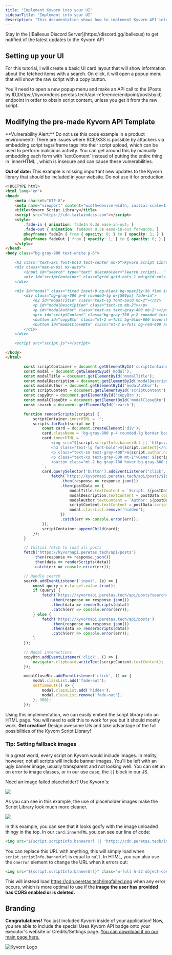 ```yaml
---
title: "Implement Kyvorn into your UI"
sidebarTitle: "Implement into your UI"
description: "This documentation shows how to implement Kyvorn API into your UI/app"
---
```


<Tip>
  Stay in the [iBallexus Discord Server](https://discord.gg/iballexus) to get notified of the latest updates to the Kyvorn API
</Tip>

## Setting up your UI

For this tutorial, I will create a basic UI card layout that will show information about the fetched items with a search. On click, it will open a popup menu that will show the raw script with a copy button.

<Info>
  You'll need to open a new popup menu and make an API call to the [Posts by ID](https://kyvorndocs.peretas.tech/api-reference/endpoint/postsbyid) endpoint in order to obtain script content, unless you get it from the raw script.
</Info>

## Modifying the pre-made Kyvorn API Template

<Warning>
  **Vulnerability Alert:** Do not use this code example in a product environment\! There are issues where RCE/XSS is possible by attackers via embedding script tags/iframe tags into their script upload, which can be used to perform malicious activity. You can get around this by manually embedding each form with `textContent` instead of putting the entire thing in `innerHTML`, which is insecure and can cause these vulnerabilities.

  **Out of date:** This example is missing important new updates to the Kyvorn library that should be included in your website. Do not use it for production.
</Warning>

<CodeGroup>

```markdown index.html
<!DOCTYPE html>
<html lang="en">
<head>
    <meta charset="UTF-8">
    <meta name="viewport" content="width=device-width, initial-scale=1.0">
    <title>Kyvorn Script Library</title>
    <script src="https://cdn.tailwindcss.com"></script>
    <style>
        .fade-in { animation: fadeIn 0.3s ease-in-out; }
        .fade-out { animation: fadeOut 0.3s ease-in-out forwards; }
        @keyframes fadeIn { from { opacity: 0; } to { opacity: 1; } }
        @keyframes fadeOut { from { opacity: 1; } to { opacity: 0; } }
    </style>
</head>
<body class="bg-gray-900 text-white p-6">

    <h1 class="text-3xl font-bold text-center mb-6">Kyvorn Script Library</h1>
    <div class="max-w-6xl mx-auto">
        <input id="search" type="text" placeholder="Search scripts..." class="w-full p-3 rounded-lg bg-gray-800 text-white mb-4 border border-gray-700">
        <div id="scriptContainer" class="grid grid-cols-1 md:grid-cols-2 lg:grid-cols-3 gap-4"></div>
    </div>

    <div id="modal" class="fixed inset-0 bg-black bg-opacity-50 flex items-center justify-center hidden">
        <div class="bg-gray-800 p-6 rounded-lg w-[500px] fade-in">
            <h2 id="modalTitle" class="text-lg font-bold mb-2"></h2>
            <p id="modalDescription" class="text-sm mb-2"></p>
            <p id="modalAuthor" class="text-xs text-gray-400 mb-2"></p>
            <pre id="scriptContent" class="bg-gray-700 p-2 rounded text-sm overflow-auto max-h-48"></pre>
            <button id="copyBtn" class="mt-2 w-full bg-blue-600 hover:bg-blue-700 p-2 rounded">Copy</button>
            <button id="modalCloseBtn" class="mt-2 w-full bg-red-600 hover:bg-red-700 p-2 rounded">Close</button>
        </div>
    </div>

    <script src="script.js"></script>

</body>
</html>
```


```javascript script.js
        const scriptContainer = document.getElementById('scriptContainer');
        const modal = document.getElementById('modal');
        const modalTitle = document.getElementById('modalTitle');
        const modalDescription = document.getElementById('modalDescription');
        const modalAuthor = document.getElementById('modalAuthor');
        const scriptContent = document.getElementById('scriptContent');
        const copyBtn = document.getElementById('copyBtn');
        const modalCloseBtn = document.getElementById('modalCloseBtn');
        const search = document.getElementById('search');

        function renderScripts(scripts) {
            scriptContainer.innerHTML = '';
            scripts.forEach(script => {
                const card = document.createElement('div');
                card.className = 'bg-gray-800 p-4 rounded-lg border border-gray-700 cursor-pointer';
                card.innerHTML = `
                    <img src="${script.scriptInfo.bannerUrl || 'https://cdn.peretas.tech/imgfailed.png'}" class="w-full h-32 object-cover rounded-lg mb-2">
                    <h3 class="text-lg font-bold">${script.content}</h3>
                    <p class="text-sm text-gray-400">${script.author.handle} • ${script.stats.likes} likes</p>
                    <p class="text-xs text-gray-500 mt-1">Game: ${script.scriptInfo.game} | Detection: ${script.scriptInfo.detection} | Type: ${script.scriptInfo.type} | ${script.scriptInfo.pricing}</p>
                    <button class="mt-2 bg-gray-700 hover:bg-gray-600 p-1 rounded w-full">View Script</button>
                `;
                card.querySelector('button').addEventListener('click', () => {
                    fetch(`https://kyvornapi.peretas.tech/api/posts/${script.id}`)
                        .then(response => response.json())
                        .then(postData => {
                            modalTitle.textContent = `Script: ${postData.scriptInfo.type}`;
                            modalDescription.textContent = postData.content;
                            modalAuthor.textContent = `Author: ${postData.author.handle} | Uploaded: ${new Date(postData.timestamp).toLocaleDateString()}`;
                            scriptContent.textContent = postData.scriptContent;
                            modal.classList.remove('hidden');
                        })
                        .catch(err => console.error(err));
                });
                scriptContainer.appendChild(card);
            });
        }

        // Initial fetch to load all posts
        fetch('https://kyvornapi.peretas.tech/api/posts')
            .then(response => response.json())
            .then(data => renderScripts(data))
            .catch(err => console.error(err));

        // Handle search
        search.addEventListener('input', (e) => {
            const query = e.target.value.trim();
            if (query) {
                fetch(`https://kyvornapi.peretas.tech/api/posts?search=${encodeURIComponent(query)}`)
                    .then(response => response.json())
                    .then(data => renderScripts(data))
                    .catch(err => console.error(err));
            } else {
                fetch('https://kyvornapi.peretas.tech/api/posts')
                    .then(response => response.json())
                    .then(data => renderScripts(data))
                    .catch(err => console.error(err));
            }
        });

        // Modal interactions
        copyBtn.addEventListener('click', () => {
            navigator.clipboard.writeText(scriptContent.textContent);
        });

        modalCloseBtn.addEventListener('click', () => {
            modal.classList.add('fade-out');
            setTimeout(() => {
                modal.classList.add('hidden');
                modal.classList.remove('fade-out');
            }, 300);
        });
```

</CodeGroup>

Using this implementation, we can easily embed the script library into an HTML page. You will need to edit this to work for you but it should mostly work. **Get creative\!** Design awesome UIs and take advantage of the full possibilities of the Kyvorn Script Library\!

### Tip: Setting fallback images

In a great world, every script on Kyvorn would include images. In reality, however, not all scripts will include banner images. You'll be left with an ugly banner image, usually transparent and not looking well. You can set an on error to image classes, or in our use case, the `||` block in our JS.

<Tip>
  Need an image failed placeholder? Use Kyvorn's: <https://cdn.peretas.tech/imgfailed.png>
</Tip>

![](https://cdn.discordapp.com/attachments/1338283384572608533/1338720654861537394/image.png?ex=67ac1c44&is=67aacac4&hm=d02e960fc9dd936a2168dd5874c3e55623ac09a5c63ba9bc97c58ff1ca2c6635&=)

As you can see in this example, the use of placeholder images make the Script Library look much more cleaner.

![](https://cdn.discordapp.com/attachments/1317960985520246936/1338705060884119562/image.png?ex=67ac0dbe&is=67aabc3e&hm=03ea967a18f66538008cf2f7f694eb98d0c14b6f3cf16dbd670faa95457c895a&=)


In this example, you can see that it looks goofy with the image unloaded thingy in the top. In our `card.innerHTML` you can see our line of code:

```markdown
<img src="${script.scriptInfo.bannerUrl || 'https://cdn.peretas.tech/imgfailed.png'}" class="w-full h-32 object-cover rounded-lg mb-2">
```

You can replace this URL with anything, this will simply load  when `script.scriptInfo.bannerUrl` is equal to `null`. In HTML, you can also use the `onerror` element to change the URL when it errors out:

```markdown
<img src="${script.scriptInfo.bannerUrl}" class="w-full h-32 object-cover rounded-lg mb-2" onerror="this.src='https://cdn.peretas.tech/imgfailed.png'">
```

This will instead load <https://cdn.peretas.tech/imgfailed.png> when any error occurs, which is more optimal to use if the **image the user has provided has CORS enabled or is deleted.**

## Branding

**Congratulations\!** You just included Kyvorn inside of your application\! Now, you are able to include the special Uses Kyvorn API badge onto your executor's website or Credits/Settings page. [You can download it on our main page here.](https://kyvorn.peretas.tech/#branding)

![Kyvorn Logo](/useskyvornapi.png)